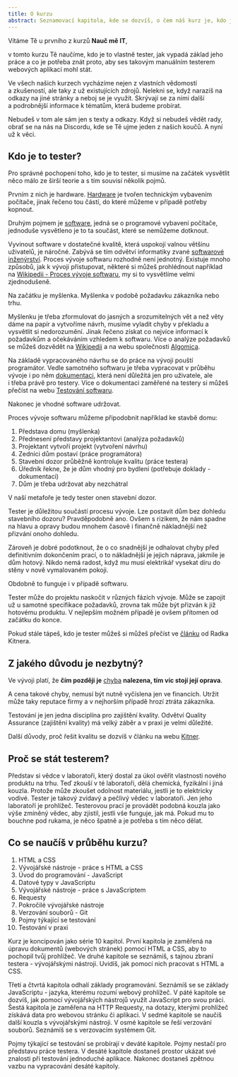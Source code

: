 ```yaml
---
title: O kurzu
abstract: Seznamovací kapitola, kde se dozvíš, o čem náš kurz je, kdo je to tester a co se naučíš.
---
```


Vítáme Tě u prvního z kurzů **Nauč mě IT**,

v tomto kurzu Tě naučíme, kdo je to vlastně tester, jak vypadá základ jeho práce a co je potřeba znát proto, aby ses takovým manuálním testerem webových aplikací mohl stát.

Ve všech našich kurzech vycházíme nejen z vlastních vědomostí a zkušeností, ale taky z už existujících zdrojů. Nelekni se, když narazíš na odkazy na jiné stránky a neboj se je využít. Skrývají se za nimi další a podrobnější informace k tématům, která budeme probírat.

Nebudeš v tom ale sám jen s texty a odkazy. Když si nebudeš vědět rady, obrať se na nás na Discordu, kde se Tě ujme jeden z našich koučů. A nyní už k věci.

## Kdo je to tester?

Pro správné pochopení toho, kdo je to tester, si musíme na začátek vysvětlit něco málo ze širší teorie a s tím souvisí několik pojmů.

Prvním z nich je hardware. [Hardware](https://it-slovnik.cz/pojem/hardware) je tvořen technickým vybavením počítače, jinak řečeno tou částí, do které můžeme v případě potřeby kopnout.

Druhým pojmem je [software](https://it-slovnik.cz/pojem/software), jedná se o programové vybavení počítače, jednoduše vysvětleno je to ta součást, které se nemůžeme dotknout.

Vyvinout software v dostatečné kvalitě, která uspokojí valnou většinu uživatelů, je náročné. Zabývá se tím odvětví informatiky zvané [softwarové inženýrství](https://cs.wikipedia.org/wiki/Softwarov%C3%A9_in%C5%BEen%C3%BDrstv%C3%AD). Proces vývoje softwaru rozhodně není jednotný. Existuje mnoho způsobů, jak k vývoji přistupovat, některé si můžeš prohlédnout například na [Wikipedii - Proces vývoje softwaru](http://cs.wikipedia.org/wiki/Proces_v%C3%BDvoje_softwaru), my si to vysvětlíme velmi zjednodušeně.

Na začátku je myšlenka. Myšlenka v podobě požadavku zákazníka nebo trhu.

Myšlenku je třeba zformulovat do jasných a srozumitelných vět a než věty dáme na papír a vytvoříme návrh, musíme vyladit chyby v překladu a vysvětlit si nedorozumění. Jinak řečeno získat co nejvíce informací k požadavkům a očekáváním vzhledem k softwaru. Více o analýze požadavků se můžeš dozvědět na [Wikipedii](https://cs.wikipedia.org/wiki/Anal%C3%BDza_po%C5%BEadavk%C5%AF) a na webu společnosti [Algomica](http://www.algomica.cz/specifikace_softwaru.htm).

Na základě vypracovaného návrhu se do práce na vývoji pouští programátor. Vedle samotného softwaru je třeba vypracovat v průběhu vývoje i po něm [dokumentaci](https://cs.wikipedia.org/wiki/Dokumentace_k_softwaru), která není důležitá jen pro uživatele, ale i třeba právě pro testery. Více o dokumentaci zaměřené na testery si můžeš přečíst na webu [Testování softwaru](http://testovanisoftwaru.cz/dokumentace-v-testovani/).

Nakonec je vhodné software udržovat.

Proces vývoje softwaru můžeme připodobnit například ke stavbě domu:

1. Představa domu (myšlenka)
2. Přednesení představy projektantovi (analýza požadavků)
3. Projektant vytvoří projekt (vytvoření návrhu)
4. Zedníci dům postaví (práce programátora)
5. Stavební dozor průběžně kontroluje kvalitu (práce testera)
6. Úředník řekne, že je dům vhodný pro bydlení (potřebuje doklady - dokumentaci)
7. Dům je třeba udržovat aby nezchátral

V naší metafoře je tedy tester onen stavební dozor.

Tester je důležitou součástí procesu vývoje. Lze postavit dům bez dohledu stavebního dozoru? Pravděpodobně ano. Ovšem s rizikem, že nám spadne na hlavu a opravy budou mnohem časově i finančně nákladnější než přizvání onoho dohledu.

Zároveň je dobré podotknout, že o co snadnější je odhalovat chyby před definitivním dokončením prací, o to nákladnější je jejich náprava, jakmile je dům hotový. Nikdo nemá radost, když mu musí elektrikář vysekat díru do stěny v nově vymalovaném pokoji.

Obdobně to funguje i v případě softwaru.

Tester může do projektu naskočit v různých fázích vývoje. Může se zapojit už u samotné specifikace požadavků, zrovna tak může být přizván k již hotovému produktu. V nejlepším možném případě je ovšem přítomen od začátku do konce.

Pokud stále tápeš, kdo je tester můžeš si můžeš přečíst ve [článku](https://kitner.cz/testovani_softwaru/co-je-testovani-softwaru) od Radka Kitnera.

## Z jakého důvodu je nezbytný?

Ve vývoji platí, že **čím později je** [chyba](https://www.zive.cz/bleskovky/prvni-pocitacovy-bug-byl-zdokumentovan-pred-67-lety/sc-4-a-165356/default.aspx) **nalezena, tím víc stojí její oprava**.

A cena takové chyby, nemusí být nutně vyčíslena jen ve financích. Utržit může taky reputace firmy a v nejhorším případě hrozí ztráta zákazníka.

Testování je jen jedna disciplína pro zajištění kvality. Odvětví Quality Assurance (zajištění kvality) má velký záběr a v praxi je velmi důležité.

Další důvody, proč řešit kvalitu se dozvíš v článku na webu [Kitner](https://kitner.cz/testovani_softwaru/proc-vyvijet-kvalitni-sw/).

## Proč se stát testerem?

Představ si vědce v laboratoři, který dostal za úkol ověřit vlastnosti nového produktu na trhu. Teď zkouší v té laboratoři, dělá chemická, fyzikální i jiná kouzla. Protože může zkoušet odolnost materiálu, jestli je to elektricky vodivé. Tester je takový zvídavý a pečlivý vědec v laboratoři. Jen jeho laboratoří je prohlížeč. Testerovou prací je provádět podobná kouzla jako výše zmíněný vědec, aby zjistil, jestli vše funguje, jak má. Pokud mu to bouchne pod rukama, je něco špatně a je potřeba s tím něco dělat.

## Co se naučíš v průběhu kurzu?

1. HTML a CSS
2. Vývojářské nástroje - práce s HTML a CSS
3. Úvod do programování - JavaScript
4. Datové typy v JavaScriptu
5. Vývojářské nástroje - práce s JavaScriptem
6. Requesty
7. Pokročilé vývojářské nástroje
8. Verzování souborů - Git
9. Pojmy týkající se testování
10. Testování v praxi

Kurz je koncipován jako série 10 kapitol. První kapitola je zaměřená na úpravu dokumentů (webových stránek) pomocí HTML a CSS, aby to pochopil tvůj prohlížeč. Ve druhé kapitole se seznámíš, s tajnou zbraní testera - vývojářskými nástroji. Uvidíš, jak pomocí nich pracovat s HTML a CSS.

Třetí a čtvrtá kapitola odhalí základy programování. Seznámíš se se základy JavaScriptu - jazyka, kterému rozumí webový prohlížeč. V páté kapitole se dozvíš, jak pomocí vývojářských nástrojů využít JavaScript pro svou práci. Šestá kapitola je zaměřena na HTTP Requesty, na dotazy, kterými prohlížeč získává data pro webovou stránku či aplikaci. V sedmé kapitole se naučíš další kouzla s vývojářskými nástroji. V osmé kapitole se řeší verzování souborů. Seznámíš se s verzovacím systémem Git.

Pojmy týkající se testování se probírají v deváté kapitole. Pojmy nestačí pro představu práce testera. V desáté kapitole dostaneš prostor ukázat své znalosti při testování jednoduché aplikace. Nakonec dostaneš zpětnou vazbu na vypracování desáté kapitoly.

